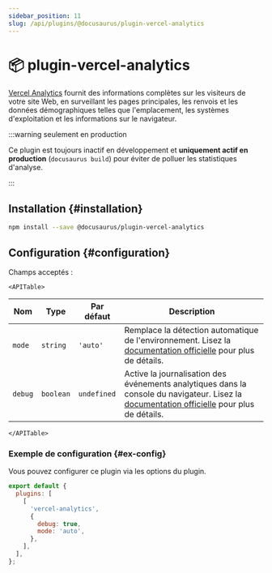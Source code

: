 ```yaml
---
sidebar_position: 11
slug: /api/plugins/@docusaurus/plugin-vercel-analytics
---
```


# 📦 plugin-vercel-analytics


[Vercel Analytics](https://vercel.com/docs/analytics) fournit des informations complètes sur les visiteurs de votre site Web, en surveillant les pages principales, les renvois et les données démographiques telles que l'emplacement, les systèmes d'exploitation et les informations sur le navigateur.

:::warning seulement en production

Ce plugin est toujours inactif en développement et **uniquement actif en production** (`docusaurus build`) pour éviter de polluer les statistiques d'analyse.

:::

## Installation {#installation}

```bash npm2yarn
npm install --save @docusaurus/plugin-vercel-analytics
```

## Configuration {#configuration}

Champs acceptés :

```mdx-code-block
<APITable>
```

| Nom     | Type      | Par défaut  | Description                                                                                                                                                                                   |
| ------- | --------- | ----------- | --------------------------------------------------------------------------------------------------------------------------------------------------------------------------------------------- |
| `mode`  | `string`  | `'auto'`    | Remplace la détection automatique de l'environnement. Lisez la [documentation officielle](https://vercel.com/docs/analytics/package#mode) pour plus de détails.                               |
| `debug` | `boolean` | `undefined` | Active la journalisation des événements analytiques dans la console du navigateur. Lisez la [documentation officielle](https://vercel.com/docs/analytics/package#debug) pour plus de détails. |

```mdx-code-block
</APITable>
```

### Exemple de configuration {#ex-config}

Vous pouvez configurer ce plugin via les options du plugin.

```js title="docusaurus.config.js"
export default {
  plugins: [
    [
      'vercel-analytics',
      {
        debug: true,
        mode: 'auto',
      },
    ],
  ],
};
```
